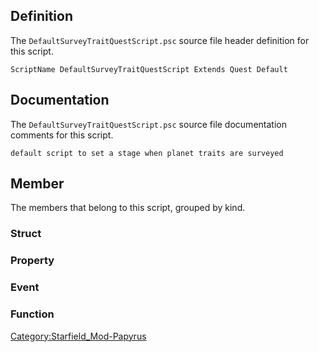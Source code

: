 {{Script_Object_Summary
| title = DefaultSurveyTraitQuestScript
| name = [[SFM:Script-DefaultSurveyTraitQuestScript|DefaultSurveyTraitQuestScript]]
| extends = [[SFM:Script-Quest|Quest]] → [[SFM:Script-Form|Form]] → [[SFM:Script-ScriptObject|ScriptObject]]
| flags = Default
}}


== Definition ==
The <code>DefaultSurveyTraitQuestScript.psc</code> source file header definition for this script.

<source lang="papyrus">
ScriptName DefaultSurveyTraitQuestScript Extends Quest Default
</source>


== Documentation ==
The <code>DefaultSurveyTraitQuestScript.psc</code> source file documentation comments for this script.

<source>
default script to set a stage when planet traits are surveyed
</source>


== Member ==
The members that belong to this script, grouped by kind.

=== Struct ===
{{Script_Object_Member_Summary
| title = PlanetTraitData
| script = [[SFM:Script-DefaultSurveyTraitQuestScript|DefaultSurveyTraitQuestScript]]
| name = [[SFM:Script-DefaultSurveyTraitQuestScript/PlanetTraitData|PlanetTraitData]]
| kind = Struct
}}

=== Property ===
{{Script_Object_Member_Summary
| title = PlanetTraits
| script = [[SFM:Script-DefaultSurveyTraitQuestScript|DefaultSurveyTraitQuestScript]]
| name = [[SFM:Script-DefaultSurveyTraitQuestScript/PlanetTraits|PlanetTraits]]
| kind = Property
| flags = Auto Const
| returns = PlanetTraitData[]
| documentation = planet traits this quest is looking for in target system
}}

{{Script_Object_Member_Summary
| title = SQ_Parent
| script = [[SFM:Script-DefaultSurveyTraitQuestScript|DefaultSurveyTraitQuestScript]]
| name = [[SFM:Script-DefaultSurveyTraitQuestScript/SQ_Parent|SQ_Parent]]
| kind = Property
| flags = Auto Const Mandatory
| returns = SQ_ParentScript
| documentation = autofill
}}

{{Script_Object_Member_Summary
| title = TargetPlanetLocation
| script = [[SFM:Script-DefaultSurveyTraitQuestScript|DefaultSurveyTraitQuestScript]]
| name = [[SFM:Script-DefaultSurveyTraitQuestScript/TargetPlanetLocation|TargetPlanetLocation]]
| kind = Property
| flags = Auto Const
| returns = LocationAlias
| documentation = autofill - optional - planet where player is surveying traits
    If this is not filled in, surveying a trait on any planet in the target system will qualify
}}

{{Script_Object_Member_Summary
| title = TargetSystemLocation
| script = [[SFM:Script-DefaultSurveyTraitQuestScript|DefaultSurveyTraitQuestScript]]
| name = [[SFM:Script-DefaultSurveyTraitQuestScript/TargetSystemLocation|TargetSystemLocation]]
| kind = Property
| flags = Auto Const
| returns = LocationAlias
| documentation = autofill - system location where player is looking for planet traits
}}

{{Script_Object_Member_Summary
| title = LocTypeMajorOrbital
| script = [[SFM:Script-DefaultSurveyTraitQuestScript|DefaultSurveyTraitQuestScript]]
| name = [[SFM:Script-DefaultSurveyTraitQuestScript/LocTypeMajorOrbital|LocTypeMajorOrbital]]
| kind = Property
| flags = Auto Const Mandatory
| returns = Keyword
| documentation = autofill - used to check if something is a planet or moon
}}

{{Script_Object_Member_Summary
| title = LocTypeStarSystem
| script = [[SFM:Script-DefaultSurveyTraitQuestScript|DefaultSurveyTraitQuestScript]]
| name = [[SFM:Script-DefaultSurveyTraitQuestScript/LocTypeStarSystem|LocTypeStarSystem]]
| kind = Property
| flags = Auto Const Mandatory
| returns = Keyword
}}

{{Script_Object_Member_Summary
| title = PlanetTraitsCompleteStage
| script = [[SFM:Script-DefaultSurveyTraitQuestScript|DefaultSurveyTraitQuestScript]]
| name = [[SFM:Script-DefaultSurveyTraitQuestScript/PlanetTraitsCompleteStage|PlanetTraitsCompleteStage]]
| kind = Property
| flags = Auto Const
| returns = int
| parameters = -1
| documentation = optional - stage to set when all planet traits have been surveyed
}}

=== Event ===
{{Script_Object_Member_Summary
| title = OnQuestInit
| script = [[SFM:Script-DefaultSurveyTraitQuestScript|DefaultSurveyTraitQuestScript]]
| name = [[SFM:Script-DefaultSurveyTraitQuestScript/OnQuestInit|OnQuestInit]]
| kind = Event
}}

=== Function ===
{{Script_Object_Member_Summary
| title = HandlePlanetTraitEvent
| script = [[SFM:Script-DefaultSurveyTraitQuestScript|DefaultSurveyTraitQuestScript]]
| name = [[SFM:Script-DefaultSurveyTraitQuestScript/HandlePlanetTraitEvent|HandlePlanetTraitEvent]]
| kind = Function
| parameters = var[] akArgs, bool isDiscoveredEvent
}}


[[Category:Starfield_Mod-Papyrus]]
